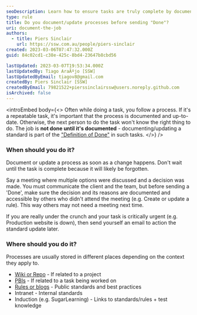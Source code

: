 ```yaml
---
seoDescription: Learn how to ensure tasks are truly complete by documenting or updating processes before finalizing them.
type: rule
title: Do you document/update processes before sending "Done"?
uri: document-the-job
authors:
  - title: Piers Sinclair
    url: https://ssw.com.au/people/piers-sinclair
created: 2023-03-06T07:47:32.000Z
guid: 84c02cd1-c38e-425c-8bd4-23647b8cbd56

lastUpdated: 2023-03-07T19:53:34.000Z
lastUpdatedBy: Tiago AraÃºjo [SSW]
lastUpdatedByEmail: tiagov8@gmail.com
createdBy: Piers Sinclair [SSW]
createdByEmail: 79821522+pierssinclairssw@users.noreply.github.com
isArchived: false
---
```


<introEmbed
  body={<>
Often while doing a task, you follow a process. If it's a repeatable task, it's important that the process is documented and up-to-date. Otherwise, the next person to do the task won't know the right thing to do. The job is **not done until it's documented** - documenting/updating a standard is part of the ["Definition of Done"](/definition-of-done) in such tasks.
  </>}
/>
### When should you do it?

Document or update a process as soon as a change happens. Don't wait until the task is complete because it will likely be forgotten.

Say a meeting where multiple options were discussed and a decision was made. You must communicate the client and the team, but before sending a 'Done', make sure the decision and its reasons are documented and accessible by others who didn't attend the meeting (e.g. Create or update a rule). This way others may not need a meeting next time.

If you are really under the crunch and your task is critically urgent (e.g. Production website is down), then send yourself an email to action the standard update later.

### Where should you do it?

Processes are usually stored in different places depending on the context they apply to.

* [Wiki or Repo](/awesome-documentation) - If related to a project
* [PBIs](/document-discoveries) - If related to a task being worked on
* [Rules or blogs](/do-you-know-how-to-document-what-you-are-doing) - Public standards and best practices
* Intranet - Internal standards
* Induction (e.g. SugarLearning) - Links to standards/rules + test knowledge
